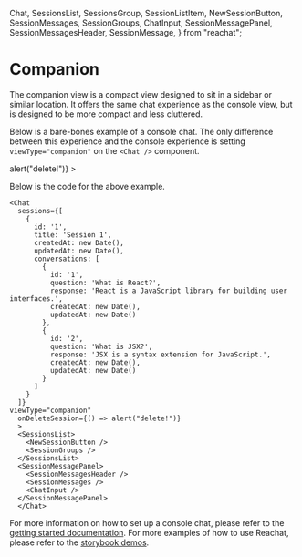   Chat,
  SessionsList,
  SessionsGroup,
  SessionListItem,
  NewSessionButton,
  SessionMessages,
  SessionGroups,
  ChatInput,
  SessionMessagePanel,
  SessionMessagesHeader,
  SessionMessage,
} from "reachat";

# Companion
The companion view is a compact view designed to sit in a sidebar or similar 
location. It offers the same chat experience as the console view, but is designed
to be more compact and less cluttered.

Below is a bare-bones example of a console chat. The only difference between this experience and the console
experience is setting `viewType="companion"` on the `<Chat />` component.

<div style={{ width: 350, height: '500px', backgroundColor: '#02020F', padding: 20, borderRadius: 5, margin: '20px auto' }}>
  <Chat
    sessions={[
      {
        id: '1',
        title: 'Session 1',
        createdAt: new Date(),
        updatedAt: new Date(),
        conversations: [
          {
            id: '1',
            question: 'What is React?',
            response: 'React is a JavaScript library for building user interfaces.',
            createdAt: new Date(),
            updatedAt: new Date()
          },
          {
            id: '2',
            question: 'What is JSX?',
            response: 'JSX is a syntax extension for JavaScript.',
            createdAt: new Date(),
            updatedAt: new Date()
          }
        ]
      }
    ]}
    viewType="companion"
    onDeleteSession={() => alert("delete!")}
  >
    <SessionsList>
      <NewSessionButton />
      <SessionGroups />
    </SessionsList>
    <SessionMessagePanel>
      <SessionMessagesHeader />
      <SessionMessages />
      <ChatInput />
    </SessionMessagePanel>
  </Chat>
</div>

Below is the code for the above example.

```tsx
<Chat
  sessions={[
    {
      id: '1',
      title: 'Session 1',
      createdAt: new Date(),
      updatedAt: new Date(),
      conversations: [
        {
          id: '1',
          question: 'What is React?',
          response: 'React is a JavaScript library for building user interfaces.',
          createdAt: new Date(),
          updatedAt: new Date()
        },
        {
          id: '2',
          question: 'What is JSX?',
          response: 'JSX is a syntax extension for JavaScript.',
          createdAt: new Date(),
          updatedAt: new Date()
        }
      ]
    }
  ]}
viewType="companion"
  onDeleteSession={() => alert("delete!")}
  >
  <SessionsList>
    <NewSessionButton />
    <SessionGroups />
  </SessionsList>
  <SessionMessagePanel>
    <SessionMessagesHeader />
    <SessionMessages />
    <ChatInput />
  </SessionMessagePanel>
  </Chat>
```

For more information on how to set up a console chat, please refer to the 
[getting started documentation](/docs/getting-started/getting-started). For
more examples of how to use Reachat, please refer to the 
[storybook demos](https://storybook.reachat.dev).
